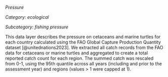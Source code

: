 *Pressure*

*Category: ecological*

*Subcategory: fishing pressure*

This data layer describes the pressure on cetaceans and marine turtles for each country calculated using the FAO Global Capture Production Quantity dataset [@unitednations2023]. We extracted all catch records from the FAO data for cetaceans or marine turtles and aggregated to create a total reported catch count for each region. The summed catch was rescaled from 0-1, using the 95th quantile across all years (including and prior to the assessment year) and regions (values > 1 were capped at 1).
